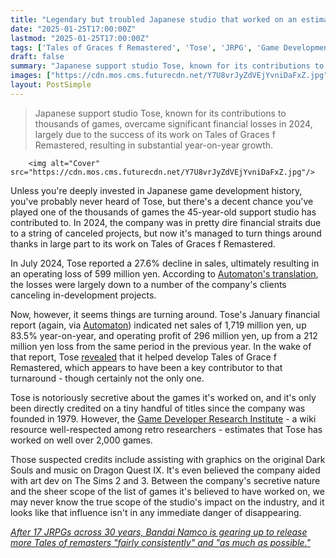 ```yaml
---
title: "Legendary but troubled Japanese studio that worked on an estimated 2,000 games from Dragon Quest to Dark Souls has reportedly turned its finances around partly thanks to a remastered JRPG"
date: "2025-01-25T17:00:00Z"
lastmod: "2025-01-25T17:00:00Z"
tags: ['Tales of Graces f Remastered', 'Tose', 'JRPG', 'Game Development', 'Bandai Namco', 'Remaster', 'Financial Recovery', 'Support Studio', 'PC', 'Console']
draft: false
summary: "Japanese support studio Tose, known for its contributions to thousands of games, overcame significant financial losses in 2024, largely due to the success of its work on Tales of Graces f Remastered, resulting in substantial year-on-year growth."
images: ["https://cdn.mos.cms.futurecdn.net/Y7U8vrJyZdVEjYvniDaFxZ.jpg"]
layout: PostSimple
---
```

> Japanese support studio Tose, known for its contributions to thousands of games, overcame significant financial losses in 2024, largely due to the success of its work on Tales of Graces f Remastered, resulting in substantial year-on-year growth.


        <img alt="Cover" src="https://cdn.mos.cms.futurecdn.net/Y7U8vrJyZdVEjYvniDaFxZ.jpg"/>
        
Unless you're deeply invested in Japanese game development history, you've probably never heard of Tose, but there's a decent chance you've played one of the thousands of games the 45-year-old support studio has contributed to. In 2024, the company was in pretty dire financial straits due to a string of canceled projects, but now it's managed to turn things around thanks in large part to its work on Tales of Graces f Remastered.

In July 2024, Tose reported a 27.6% decline in sales, ultimately resulting in an operating loss of 599 million yen. According to [Automaton's translation](https://automaton-media.com/en/news/tose-one-of-japans-biggest-outsourcing-game-companies-reports-losses-due-to-games-being-cancelled/), the losses were largely down to a number of the company's clients canceling in-development projects.

Now, however, it seems things are turning around. Tose's January financial report (again, via [Automaton](https://automaton-media.com/en/news/support-studio-tose-successfully-turns-around-financial-losses-reporting-160-9-growth-in-console-and-pc-game-sector/)) indicated net sales of 1,719 million yen, up 83.5% year-on-year, and operating profit of 296 million yen, up from a 212 million yen loss from the same period in the previous year. In the wake of that report, Tose [revealed](https://automaton-media.com/en/news/tales-of-graces-f-remastered-helped-save-japanese-support-studio-tose-from-financial-struggle/) that it helped develop Tales of Grace f Remastered, which appears to have been a key contributor to that turnaround - though certainly not the only one.

Tose is notoriously secretive about the games it's worked on, and it's only been directly credited on a tiny handful of titles since the company was founded in 1979. However, the [Game Developer Research Institute](https://gdri.smspower.org/wiki/index.php/Tose) - a wiki resource well-respected among retro researchers - estimates that Tose has worked on well over 2,000 games.

Those suspected credits include assisting with graphics on the original Dark Souls and music on Dragon Quest IX. It's even believed the company aided with art dev on The Sims 2 and 3. Between the company's secretive nature and the sheer scope of the list of games it's believed to have worked on, we may never know the true scope of the studio's impact on the industry, and it looks like that influence isn't in any immediate danger of disappearing.

[<em>After 17 JRPGs across 30 years, Bandai Namco is gearing up to release more Tales of remasters "fairly consistently" and "as much as possible."</em>](https://www.gamesradar.com/games/jrpg/after-17-jrpgs-across-30-years-bandai-namco-is-gearing-up-to-release-more-tales-of-remasters-fairly-consistently-and-as-much-as-possible/)
        
